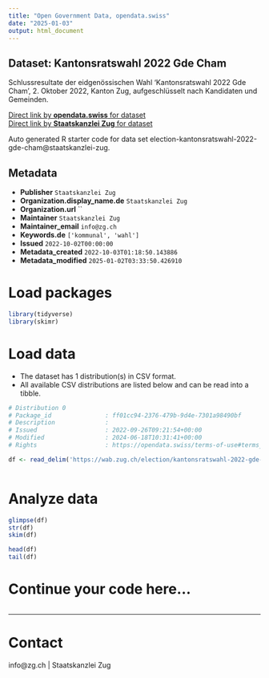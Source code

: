 ```yaml
---
title: "Open Government Data, opendata.swiss"
date: "2025-01-03"
output: html_document
---
```


## Dataset: Kantonsratswahl 2022 Gde Cham

Schlussresultate der eidgenössischen Wahl 'Kantonsratswahl 2022 Gde Cham', 2. Oktober 2022, Kanton Zug, aufgeschlüsselt nach Kandidaten und Gemeinden.

[Direct link by **opendata.swiss** for dataset](https://opendata.swiss/de/dataset/kantonsratswahl-2022-gde-cham)<br>
[Direct link by **Staatskanzlei Zug** for dataset](https://wab.zug.ch/election/kantonsratswahl-2022-gde-cham/data)

Auto generated R starter code for data set election-kantonsratswahl-2022-gde-cham@staatskanzlei-zug.

## Metadata

- **Publisher** `Staatskanzlei Zug`
- **Organization.display_name.de** `Staatskanzlei Zug`
- **Organization.url** ``
- **Maintainer** `Staatskanzlei Zug`
- **Maintainer_email** `info@zg.ch`
- **Keywords.de** `['kommunal', 'wahl']`
- **Issued** `2022-10-02T00:00:00`
- **Metadata_created** `2022-10-03T01:18:50.143886`
- **Metadata_modified** `2025-01-02T03:33:50.426910`


# Load packages

```r

library(tidyverse)
library(skimr)

```

# Load data

-   The dataset has 1 distribution(s) in CSV format.
-   All available CSV distributions are listed below and can be read into a tibble.

```r

# Distribution 0
# Package_id               : ff01cc94-2376-479b-9d4e-7301a98490bf
# Description              : 
# Issued                   : 2022-09-26T09:21:54+00:00
# Modified                 : 2024-06-18T10:31:41+00:00
# Rights                   : https://opendata.swiss/terms-of-use#terms_by

df <- read_delim('https://wab.zug.ch/election/kantonsratswahl-2022-gde-cham/data-csv')



```

# Analyze data

```r

glimpse(df)
str(df)
skim(df)

head(df)
tail(df)

```

# Continue your code here...

```r

```

------------------------------------------------------------------------

# Contact

info@zg.ch | Staatskanzlei Zug
